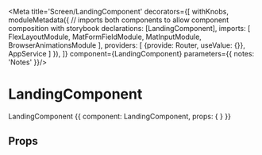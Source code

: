 
<Meta title='Screen/LandingComponent'
decorators={[
  withKnobs,
  moduleMetadata({
      // imports both components to allow component composition with storybook
      declarations: [LandingComponent],
      imports: [
        FlexLayoutModule,
        MatFormFieldModule,
        MatInputModule,
        BrowserAnimationsModule
      ],
      providers: [
        {provide: Router, useValue: {}},
         AppService
      ]
    }),
]}
component={LandingComponent}
parameters={{
  notes: 'Notes'
}}/>

# LandingComponent
LandingComponent
<Preview>
  <Story name='LandingComponent' height='600px'>
    {{
      component: LandingComponent,
      props: {
      }
    }}
  </Story>
</Preview>

## Props

<Props of={LandingComponent} />
